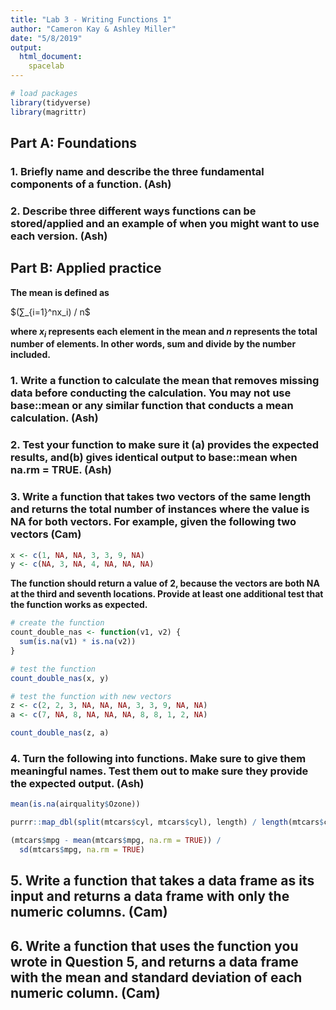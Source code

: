```yaml
---
title: "Lab 3 - Writing Functions 1"
author: "Cameron Kay & Ashley Miller"
date: "5/8/2019"
output: 
  html_document:
    spacelab
---
```


```r
# load packages
library(tidyverse)
library(magrittr)
```

## Part A: Foundations

### 1. Briefly name and describe the three fundamental components of a function. (Ash)

### 2. Describe three different ways functions can be stored/applied and an example of when you might want to use each version. (Ash)

## Part B: Applied practice

**The mean is defined as**

$(∑_{i=1}^nx_i) / n$

**where $x_i$ represents each element in the mean and $n$ represents the total number of elements. In other words, sum and divide by the number included.**


### 1. Write a function to calculate the mean that removes missing data before conducting the calculation. You may not use base::mean or any similar function that conducts a mean calculation. (Ash)

### 2. Test your function to make sure it (a) provides the expected results, and(b) gives identical output to base::mean when na.rm = TRUE. (Ash)

### 3. Write a function that takes two vectors of the same length and returns the total number of instances where the value is NA for both vectors. For example, given the following two vectors (Cam)

```r
x <- c(1, NA, NA, 3, 3, 9, NA)
y <- c(NA, 3, NA, 4, NA, NA, NA)
```

**The function should return a value of 2, because the vectors are both NA at the third and seventh locations. Provide at least one additional test that the function works as expected.**

```r
# create the function
count_double_nas <- function(v1, v2) {
  sum(is.na(v1) * is.na(v2))
}

# test the function
count_double_nas(x, y)

# test the function with new vectors
z <- c(2, 2, 3, NA, NA, NA, 3, 3, 9, NA, NA)
a <- c(7, NA, 8, NA, NA, NA, 8, 8, 1, 2, NA)

count_double_nas(z, a)

```

### 4. Turn the following into functions. Make sure to give them meaningful names. Test them out to make sure they provide the expected output. (Ash)

```r
mean(is.na(airquality$Ozone))

purrr::map_dbl(split(mtcars$cyl, mtcars$cyl), length) / length(mtcars$cyl)

(mtcars$mpg - mean(mtcars$mpg, na.rm = TRUE)) / 
  sd(mtcars$mpg, na.rm = TRUE) 
```

## 5. Write a function that takes a data frame as its input and returns a data frame with only the numeric columns. (Cam)

## 6. Write a function that uses the function you wrote in Question 5, and returns a data frame with the mean and standard deviation of each numeric column. (Cam)
